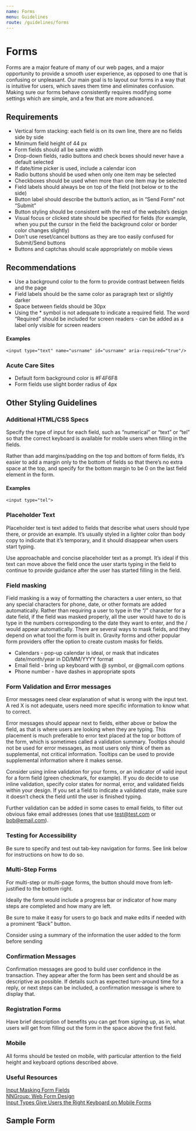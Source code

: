 ```yaml
---
name: Forms
menu: Guidelines
route: /guidelines/forms
---
```


# Forms

Forms are a major feature of many of our web pages, and a major opportunity to provide a smooth user experience, as opposed to one that is confusing or unpleasant. Our main goal is to layout our forms in a way that is intuitive for users, which saves them time and eliminates confusion. Making sure our forms behave consistently requires modifying some settings which are simple, and a few that are more advanced.

## Requirements

<ul>
<li>Vertical form stacking: each field is on its own line, there are no fields side by side</li> 
<li>Minimum field height of 44 px</li>
<li>Form fields should all be same width</li>
<li>Drop-down fields, radio buttons and check boxes should never have a default selected</li>
<li>If date/time picker is used, include a calendar icon</li>
<li>Radio buttons should be used when only one item may be selected</li>
<li>Checkboxes should be used when more than one item may be selected</li>
<li>Field labels should always be on top of the field (not below or to the side)</li>
<li>Button label should describe the button’s action, as in “Send Form” not “Submit”</li>
<li>Button styling should be consistent with the rest of the website’s design</li>
<li>Visual focus or clicked state should be specified for fields (for example, when you put the cursor in the field the background color or border color changes slightly)</li>
<li>Don’t use reset/cancel buttons as they are too easily confused for Submit/Send buttons</li>
<li>Buttons and captchas should scale appropriately on mobile views</li>
</ul>

## Recommendations

<ul>
<li>Use a background color to the form to provide contrast between fields and the page</li>
<li>Field labels should be the same color as paragraph text or slightly darker</li>
<li>Space between fields should be 30px</li>
<li>Using the * symbol is not adequate to indicate a required field. The word “Required” should be included for screen readers - can be added as a label only visible for screen readers</li>
</ul>

#### Examples

	<input type="text" name="usrname" id="usrname" aria-required="true"/>

### Acute Care Sites
<ul><li>Default form background color is #F4F6F8</li>
<li>Form fields use slight border radius of 4px</li>
</ul>


## Other Styling Guidelines

### Additional HTML/CSS Specs
Specify the type of input for each field, such as “numerical” or “text” or “tel” so that the correct keyboard is available for mobile users when filling in the fields.

Rather than add margins/padding on the top and bottom of form fields, it’s easier to add a margin only to the bottom of fields so that there’s no extra space at the top, and specify for the bottom margin to be 0 on the last field element in the form.

#### Examples

	<input type="tel">


### Placeholder Text
Placeholder text is text added to fields that describe what users should type there, or provide an example. It’s usually styled in a lighter color than body copy to indicate that it’s temporary, and it should disappear when users start typing.

Use approachable and concise placeholder text as a prompt. It’s ideal if this text can move above the field once the user starts typing in the field to continue to provide guidance after the user has started filling in the field.


### Field masking
Field masking is a way of formatting the characters a user enters, so that any special characters for phone, date, or other formats are added automatically. Rather than requiring a user to type in the “/” character for a date field, if the field was masked properly, all the user would have to do is type in the numbers corresponding to the date they want to enter, and the / would appear automatically. There are several ways to mask fields, and they depend on what tool the form is built in. Gravity forms and other popular form providers offer the option to create custom masks for fields.

<ul>
<li>Calendars - pop-up calendar is ideal, or mask that indicates date/month/year in DD/MM/YYYY format</li>
<li>Email field - bring up keyboard with @ symbol, or @gmail.com options</li>
<li>Phone number - have dashes in appropriate spots</li>
</ul>

### Form Validation and Error messages

Error messages need clear explanation of what is wrong with the input text. A red X is not adequate, users need more specific information to know what to correct.

Error messages should appear next to fields, either above or below the field, as that is where users are looking when they are typing. This placement is much preferable to error text placed at the top or bottom of the form, which is sometimes called a validation summary. Tooltips should not be used for error messages, as most users only think of them as supplemental, not critical information. Tooltips can be used to provide supplemental information where it makes sense.

Consider using inline validation for your forms, or an indicator of valid input for a form field (green checkmark, for example). If you do decide to use inline validation, specify color states for normal, error, and validated fields within your design.
If you set a field to indicate a validated state, make sure it doesn’t check the field until the user is finished typing.

Further validation can be added in some cases to email fields, to filter out obvious fake email addresses (ones that use test@test.com or bob@email.com).

### Testing for Accessibility

Be sure to specify and test out tab-key navigation for forms. See link below for instructions on how to do so.

### Multi-Step Forms

For multi-step or multi-page forms, the button should move from left-justified to the bottom right.

Ideally the form would include a progress bar or indicator of how many steps are completed and how many are left.

Be sure to make it easy for users to go back and make edits if needed with a prominent “Back” button.

Consider using a summary of the information the user added to the form before sending

### Confirmation Messages

Confirmation messages are good to build user confidence in the transaction. They appear after the form has been sent and should be as descriptive as possible. If details such as expected turn-around time for a reply, or next steps can be included, a confirmation message is where to display that. 

### Registration Forms

Have brief description of benefits you can get from signing up, as in, what users will get from filling out the form in the space above the first field.

### Mobile

All forms should be tested on mobile, with particular attention to the field height and keyboard options described above.

### Useful Resources

[Input Masking Form Fields](https://baymard.com/blog/input-masking-form-field)<br />
[NNGroup: Web Form Design](https://www.nngroup.com/articles/web-form-design/)<br />
[Input Types Give Users the Right Keyboard on Mobile Forms](https://uxmovement.com/mobile/input-types-give-users-the-right-keyboard-on-mobile-forms/)<br />

## Sample Form
